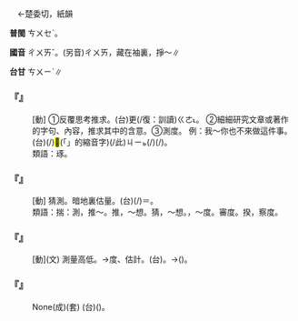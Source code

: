 
=={{ruby|揣|ㄔㄨㄞˇ}}==

　←楚委切，紙韻

'''普閩''' <rt>ㄘㄨㆤˋ</rt>。

'''國音''' <rt>ㄔㄨㄞˇ</rt>。(另音)<rt>ㄔㄨㄞ</rt>，藏在袖裏{{ruby|。|ㄔㄨㄞˋ}}，掙～∥

'''台甘''' <rt>ㄘㄨㄧˋ</rt>∥

    

==='''『{{ruby|揣|ㄔㄨㄞˇ}}{{ruby|摩|·ㄇㄛˊ}}』'''===
: [動] ①反覆思考推求。(台){{ruby|想|ㄒㄧㆫ˫}}{{ruby|/|ㄒㄧㆧ˫}}{{ruby|了|ㄌㄧㄠˋ}}更(/復：訓讀)<rt>ㄍㄜ˪</rt>{{ruby|/|ㄍㄜㆷ}}{{ruby|再|ㄗㄞ˪}}{{ruby|想|ㄒㄧㆫ˫}}{{ruby|/|ㄒㄧㆧ˫}}。 ②細細研究文章或著作的字句、內容，推求其中的含意。③測度。 例：我～你也不來做這件事。(台){{ruby|我|ㆣㄨㄚˋ}}{{ruby|料|ㄌㄧㄠ˫}}{{ruby|想|ㄒㄧㆲˋ}}(/{{ruby|約|ㄧㄜㆷ}}){{ruby|汝|ㄌㄧˋ}}{{ruby|亦|ㄧㄚㆷ ͘}}{{ruby|<mark>&#xffa45;</mark>|ㆠㆤ˫}}{{ruby|/|ㆠㄨㆤ˫}}{{ruby|來|ㄌㄞˊ}}{{ruby|做|ㄗㄨㆤ˪}}{{ruby|/|ㄗㄜ˪}}{{ruby|出|ㄘㄨㆵ}}<mark>&#xffb50;</mark>(「{{ruby|此|ㄐㄧˋ}}{{ruby|一|ㄐㄧㆵ ͘}}」的縮音字)(/此)<rt>ㄐㄧㆵ</rt>{{ruby|款|ㄎㄨㄢˋ}}{{ruby|丌|ㆤ}}{{ruby|載|ㄉㄞ˫}}(/{{ruby|戴|ㄉㄞ˪}}){{ruby|事|ㄐㄧ˪}}(/{{ruby|事|ㄉㄞ˫}}{{ruby|情|ㄐㄧ˪}})。
:類語：琢{{ruby|磨|·ㄇㄛ}}。
:
    

==='''『{{ruby|揣|ㄔㄨㄞˇ}}{{ruby|度|ㄉㄨㄛˋ}}{{ruby|/|ㄉㄨㄛˊ}}』'''===
: [動] 猜測。暗地裏估量。(台){{ruby|料|ㄌㄧㄠ˫}}{{ruby|想|ㄒㄧㆲˋ}}(/{{ruby|約|ㄧㄜㆷ}})＝{{ruby|揣|ㄘㄨㄧˋ}}{{ruby|測|ㄑㄧㆤㆶ}}。
:類語：揣：測，推～。推，～想。猜，～想。{{ruby|忖|ㄘㄨㄣˇ}}，～度。審度。揆，察度。
:
    

==='''『{{ruby|揣|ㄔㄨㄞˇ}}』'''===
: [動](文) 測量高低。→{{ruby|忖|ㄘㄨㄣˇ}}度、估計。(台){{ruby|測|ㄑㄧㆤㆶ}}{{ruby|量|ㄌㄧㆲˊ}}{{ruby|→|ㄌㄧㆲ˫}}。→{{ruby|推|ㄊㄨㄧ}}{{ruby|測|ㄑㄧㆤㆶ}}({{ruby|別|ㄅㄚㆵ ͘}}{{ruby|人|ㄌㄤˊ}}{{ruby|丌|ㆤ}}{{ruby|心|ㄒㄧㆬ}}{{ruby|意|ㄧ˪}})。
    

==='''『{{ruby|不|ㄅㄨˋ}}{{ruby|揣|ㄔㄨㄞˇ}}{{ruby|冒|ㄇㄠˋ}}{{ruby|昧|ㄇㄟˋ}}』'''===
: None(成)(套) (台){{ruby|無|ㆠㄜˊ}}{{ruby|自|ㄗㄨ˫}}{{ruby|分|ㄏㄨㄣ˫}}{{ruby|有|ㄨ˫}}{{ruby|較|ㄎㄚㆷ}}{{ruby|僭|ㄐㄧㆰ˪}}{{ruby|越|ㄨㄚㆵ ͘}}({{ruby|有|ㄨ˫}}{{ruby|<mark>&#xffa49;</mark>|ㆠㆤㆷ}}{{ruby|/|ㆠㄨㆤㆷ}}{{ruby|發|ㄏㄨㄚㆵ ͘}}{{ruby|表|ㄅㄧㄠˋ}}{{ruby|意|ㄧ˪}}{{ruby|見|ㄍㄧㄢ˪}}{{ruby|時|ㄒㄧˊ}}{{ruby|做|ㄗㄨㆤ˪}}{{ruby|/|ㄗㄜ˪}}{{ruby|話|ㄨㆤ˫}}{{ruby|頭|ㄊㄠˊ}}{{ruby|講|ㄍㆲˋ}}{{ruby|丌|ㆤ}}{{ruby|客|ㄎㆤㆷ}}{{ruby|氣|ㄎㄧ˪}}{{ruby|話|ㄨㆤ˫}})。
    
